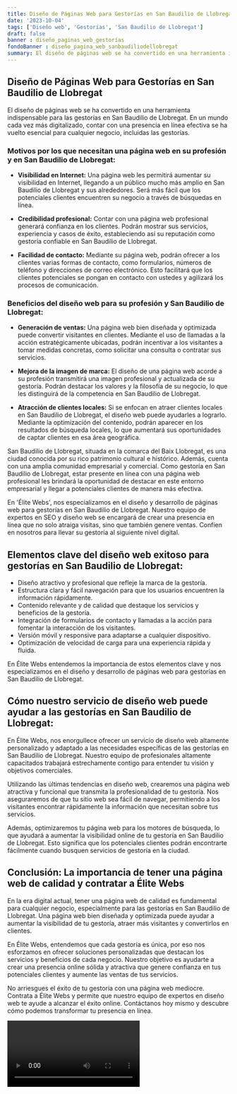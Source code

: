 ```yaml
---
title: Diseño de Páginas Web para Gestorías en San Baudilio de Llobregat
date: '2023-10-04'
tags: ['Diseño web', 'Gestorías', 'San Baudilio de Llobregat']
draft: false
banner : diseño_paginas_web_gestorías
fondoBanner : diseño_pagina_web_sanbaudiliodellobregat
summary: El diseño de páginas web se ha convertido en una herramienta indispensable para las gestorías en San Baudilio de Llobregat. En un mundo cada vez más digitalizado, contar con una presencia en línea efectiva se ha vuelto esencial para cualquier negocio, incluidas las gestorías. 
---
```


## Diseño de Páginas Web para Gestorías en San Baudilio de Llobregat

El diseño de páginas web se ha convertido en una herramienta indispensable para las gestorías en San Baudilio de Llobregat. En un mundo cada vez más digitalizado, contar con una presencia en línea efectiva se ha vuelto esencial para cualquier negocio, incluidas las gestorías. 

### Motivos por los que necesitan una página web en su profesión y en San Baudilio de Llobregat:

- **Visibilidad en Internet:** Una página web les permitirá aumentar su visibilidad en Internet, llegando a un público mucho más amplio en San Baudilio de Llobregat y sus alrededores. Será más fácil que los potenciales clientes encuentren su negocio a través de búsquedas en línea.

- **Credibilidad profesional:** Contar con una página web profesional generará confianza en los clientes. Podrán mostrar sus servicios, experiencia y casos de éxito, estableciendo así su reputación como gestoría confiable en San Baudilio de Llobregat.

- **Facilidad de contacto:** Mediante su página web, podrán ofrecer a los clientes varias formas de contacto, como formularios, números de teléfono y direcciones de correo electrónico. Esto facilitará que los clientes potenciales se pongan en contacto con ustedes y agilizará los procesos de comunicación.

### Beneficios del diseño web para su profesión y San Baudilio de Llobregat:

- **Generación de ventas:** Una página web bien diseñada y optimizada puede convertir visitantes en clientes. Mediante el uso de llamadas a la acción estratégicamente ubicadas, podrán incentivar a los visitantes a tomar medidas concretas, como solicitar una consulta o contratar sus servicios.

- **Mejora de la imagen de marca:** El diseño de una página web acorde a su profesión transmitirá una imagen profesional y actualizada de su gestoría. Podrán destacar los valores y la filosofía de su negocio, lo que les distinguirá de la competencia en San Baudilio de Llobregat.

- **Atracción de clientes locales:** Si se enfocan en atraer clientes locales en San Baudilio de Llobregat, el diseño web puede ayudarles a lograrlo. Mediante la optimización del contenido, podrán aparecer en los resultados de búsqueda locales, lo que aumentará sus oportunidades de captar clientes en esa área geográfica.

San Baudilio de Llobregat, situada en la comarca del Baix Llobregat, es una ciudad conocida por su rico patrimonio cultural e histórico. Además, cuenta con una amplia comunidad empresarial y comercial. Como gestoría en San Baudilio de Llobregat, estar presente en línea con una página web profesional les brindará la oportunidad de destacar en este entorno empresarial y llegar a potenciales clientes de manera más efectiva.

En 'Élite Webs', nos especializamos en el diseño y desarrollo de páginas web para gestorías en San Baudilio de Llobregat. Nuestro equipo de expertos en SEO y diseño web se encargará de crear una presencia en línea que no solo atraiga visitas, sino que también genere ventas. Confíen en nosotros para llevar su gestoría al siguiente nivel digital.

<GifSeo />

<Cta />

## Elementos clave del diseño web exitoso para gestorías en San Baudilio de Llobregat:

- Diseño atractivo y profesional que refleje la marca de la gestoría.
- Estructura clara y fácil navegación para que los usuarios encuentren la información rápidamente.
- Contenido relevante y de calidad que destaque los servicios y beneficios de la gestoría.
- Integración de formularios de contacto y llamadas a la acción para fomentar la interacción de los visitantes.
- Versión móvil y responsive para adaptarse a cualquier dispositivo.
- Optimización de velocidad de carga para una experiencia rápida y fluida.

En Élite Webs entendemos la importancia de estos elementos clave y nos especializamos en el diseño y desarrollo de páginas web para gestorías en San Baudilio de Llobregat.

## Cómo nuestro servicio de diseño web puede ayudar a las gestorías en San Baudilio de Llobregat:

En Élite Webs, nos enorgullece ofrecer un servicio de diseño web altamente personalizado y adaptado a las necesidades específicas de las gestorías en San Baudilio de Llobregat. Nuestro equipo de profesionales altamente capacitados trabajará estrechamente contigo para entender tu visión y objetivos comerciales.

Utilizando las últimas tendencias en diseño web, crearemos una página web atractiva y funcional que transmita la profesionalidad de tu gestoría. Nos aseguraremos de que tu sitio web sea fácil de navegar, permitiendo a los visitantes encontrar rápidamente la información que necesitan sobre tus servicios.

Además, optimizaremos tu página web para los motores de búsqueda, lo que ayudará a aumentar la visibilidad online de tu gestoría en San Baudilio de Llobregat. Esto significa que los potenciales clientes podrán encontrarte fácilmente cuando busquen servicios de gestoría en la ciudad.

## Conclusión: La importancia de tener una página web de calidad y contratar a Élite Webs

En la era digital actual, tener una página web de calidad es fundamental para cualquier negocio, especialmente para las gestorías en San Baudilio de Llobregat. Una página web bien diseñada y optimizada puede ayudar a aumentar la visibilidad de tu gestoría, atraer más visitantes y convertirlos en clientes.

En Élite Webs, entendemos que cada gestoría es única, por eso nos esforzamos en ofrecer soluciones personalizadas que destacan los servicios y beneficios de cada negocio. Nuestro objetivo es ayudarte a crear una presencia online sólida y atractiva que genere confianza en tus potenciales clientes y aumente las ventas de tus servicios.

No arriesgues el éxito de tu gestoría con una página web mediocre. Contrata a Élite Webs y permite que nuestro equipo de expertos en diseño web te ayude a alcanzar el éxito online. Contáctanos hoy mismo y descubre cómo podemos transformar tu presencia en línea.

<Video />

<CtaBot job='Gestorías' city='San Baudilio de Llobregat'/>

<Gmaps query='San Baudilio de Llobregat+españa+maps' />